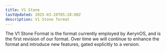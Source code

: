 ```yaml
---
title: V1 Stone
lastUpdated: 2025-03-28T05:28:00Z
description: V1 Stone format
---
```


The V1 Stone Format is the format currently employed by AerynOS, and is the first revision of our format. Over time we will
continue to enhance the format and introduce new features, gated explicitly to a version.

<DirectoryList/>
